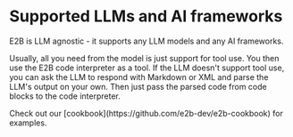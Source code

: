 # Supported LLMs and AI frameworks
E2B is LLM agnostic - it supports any LLM models and any AI frameworks.

Usually, all you need from the model is just support for tool use. You then use the E2B code interpreter as a tool.
If the LLM doesn't support tool use, you can ask the LLM to respond with Markdown or XML and parse the LLM's output on your own. Then just pass the parsed code from code blocks to the code interpreter.

<Note>
Check out our [cookbook](https://github.com/e2b-dev/e2b-cookbook) for examples.
</Note>